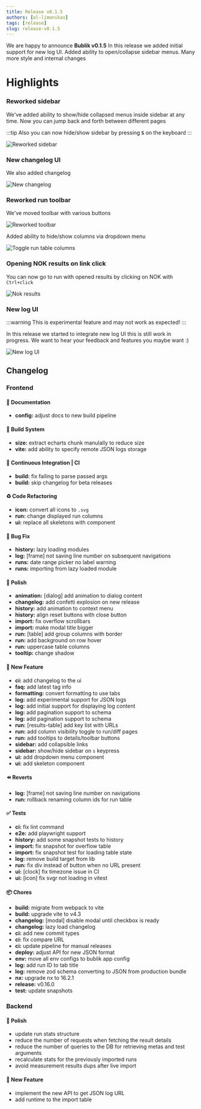 ```yaml
---
title: Release v0.1.5
authors: [ol-limonikas]
tags: [release]
slug: release-v0.1.5
---
```


We are happy to announce **Bublik v0.1.5**
In this release we added initial support for new log UI. Added ability to open/collapse sidebar menus.
Many more style and internal changes

<!--truncate-->

# Highlights

### Reworked sidebar

We've added ability to show/hide collapsed menus inside sidebar at any time. Now you can jump back and forth between different pages

:::tip
Also you can now hide/show sidebar by pressing **`S`** on the keyboard
:::

![Reworked sidebar](./img/Capture-2023-06-09-103917.png)

### New changelog UI

We also added changelog

![New changelog](./img/Capture-2023-06-09-104647.png)

### Reworked run toolbar

We've moved toolbar with various buttons

![Reworked toolbar](./img/Capture-2023-06-09-104900.png)

Added ability to hide/show columns via dropdown menu

![Toggle run table columns](./img/Capture-2023-06-09-105115.png)

### Opening NOK results on link click

You can now go to run with opened results by clicking on NOK with `Ctrl+click`

![Nok results](./img/Capture-2023-06-09-105620.png)

### New log UI

:::warning
This is experimental feature and may not work as expected!
:::

In this release we started to integrate new log UI this is still work in progress.
We want to hear your feedback and features you maybe want :)

![New log UI](./img/Capture-2023-06-09-110507.png)

## Changelog

### Frontend

#### 📝 Documentation

- **config:** adjust docs to new build pipeline

#### 👷‍ Build System

- **size:** extract echarts chunk manulally to reduce size
- **vite:** add ability to specify remote JSON logs storage

#### 🔧 Continuous Integration | CI

- **build:** fix failing to parse passed args
- **build:** skip changelog for beta releases

#### ♻ Code Refactoring

- **icon:** convert all icons to `.svg`
- **run:** change displayed run columns
- **ui:** replace all skeletons with component

#### 🐛 Bug Fix

- **history:** lazy loading modules
- **log:** [frame] not saving line number on subsequent navigations
- **runs:** date range picker no label warning
- **runs:** importing from lazy loaded module

#### 💅 Polish

- **animation:** [dialog] add animation to dialog content
- **changelog:** add confetti explosion on new release
- **history:** add animation to context menu
- **history:** align reset buttons with close button
- **import:** fix overflow scrollbars
- **import:** make modal title bigger
- **run:** [table] add group columns with border
- **run:** add background on row hover
- **run:** uppercase table columns
- **tooltip:** change shadow

#### 🚀 New Feature

- **ci:** add changelog to the ui
- **faq:** add latest tag info
- **formatting:** convert formatting to use tabs
- **log:** add experimental support for JSON logs
- **log:** add initial support for displaying log content
- **log:** add pagination support to schema
- **log:** add pagination support to schema
- **run:** [results-table] add key list with URLs
- **run:** add column visibility toggle to run/diff pages
- **run:** add tooltips to details/toolbar buttons
- **sidebar:** add collapsible links
- **sidebar:** show/hide sidebar on `s` keypress
- **ui:** add dropdown menu component
- **ui:** add skeleton component

#### ⏪ Reverts

- **log:** [frame] not saving line number on navigations
- **run:** rollback renaming column ids for run table

#### ✅ Tests

- **ci:** fix lint command
- **e2e:** add playwright support
- **history:** add some snapshot tests to history
- **import:** fix snapshot for overflow table
- **import:** fix snapshot test for loading table state
- **log:** remove build target from lib
- **run:** fix div instead of button when no URL present
- **ui:** [clock] fix timezone issue in CI
- **ui:** [icon] fix svgr not loading in vitest

#### 📦 Chores

- **build:** migrate from webpack to vite
- **build:** upgrade vite to v4.3
- **changelog:** [modal] disable modal until checkbox is ready
- **changelog:** lazy load changelog
- **ci:** add new commit types
- **ci:** fix compare URL
- **ci:** update pipeline for manual releases
- **deploy:** adjust API for new JSON format
- **env:** move all env configs to bublik app config
- **log:** add run ID to tab title
- **log:** remove zod schema converting to JSON from production bundle
- **nx:** upgrade nx to 16.2.1
- **release:** v0.16.0
- **test:** update snapshots

### Backend

#### 💅 Polish

- update run stats structure
- reduce the number of requests when fetching the result details
- reduce the number of queries to the DB for retrieving metas and test arguments
- recalculate stats for the previously imported runs
- avoid measurement results dups after live import

#### 🚀 New Feature

- implement the new API to get JSON log URL
- add runtime to the import table

